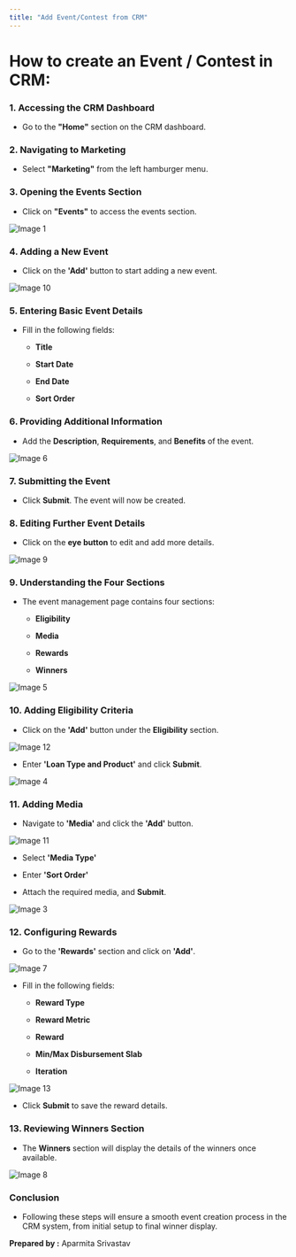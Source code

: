 ```yaml
---
title: "Add Event/Contest from CRM"
---
```


# **How to create an Event / Contest in CRM:**

### **1. Accessing the CRM Dashboard**

* Go to the **"Home"** section on the CRM dashboard.

### **2. Navigating to Marketing**

* Select **"Marketing"** from the left hamburger menu.

### **3. Opening the Events Section**

* Click on **"Events"** to access the events section.

![Image 1](https://ruloans-bucket.s3.ap-south-1.amazonaws.com/docs/crm/features/marketing/events/image1.png)

### **4. Adding a New Event**

* Click on the **'Add'** button to start adding a new event.

![Image 10](https://ruloans-bucket.s3.ap-south-1.amazonaws.com/docs/crm/features/marketing/events/image10.png)

### **5. Entering Basic Event Details**

* Fill in the following fields:

  * **Title**

  * **Start Date**

  * **End Date**

  * **Sort Order**

### **6. Providing Additional Information**

* Add the **Description**, **Requirements**, and **Benefits** of the event.

![Image 6](https://ruloans-bucket.s3.ap-south-1.amazonaws.com/docs/crm/features/marketing/events/image6.png)

### **7. Submitting the Event**

* Click **Submit**. The event will now be created.

### **8. Editing Further Event Details**

* Click on the **eye button** to edit and add more details.

![Image 9](https://ruloans-bucket.s3.ap-south-1.amazonaws.com/docs/crm/features/marketing/events/image9.png)

### **9. Understanding the Four Sections**

* The event management page contains four sections:

  * **Eligibility**

  * **Media**

  * **Rewards**

  * **Winners**

![Image 5](https://ruloans-bucket.s3.ap-south-1.amazonaws.com/docs/crm/features/marketing/events/image5.png)

### **10. Adding Eligibility Criteria**

* Click on the **'Add'** button under the **Eligibility** section.

![Image 12](https://ruloans-bucket.s3.ap-south-1.amazonaws.com/docs/crm/features/marketing/events/image12.png)

* Enter **'Loan Type and Product'** and click **Submit**.

![Image 4](https://ruloans-bucket.s3.ap-south-1.amazonaws.com/docs/crm/features/marketing/events/image4.png)

### **11. Adding Media**

* Navigate to **'Media'** and click the **'Add'** button.

![Image 11](https://ruloans-bucket.s3.ap-south-1.amazonaws.com/docs/crm/features/marketing/events/image11.png)

* Select **'Media Type'**

* Enter **'Sort Order'**

* Attach the required media, and **Submit**.

![Image 3](https://ruloans-bucket.s3.ap-south-1.amazonaws.com/docs/crm/features/marketing/events/image3.png)

### **12. Configuring Rewards**

* Go to the **'Rewards'** section and click on **'Add'**.

![Image 7](https://ruloans-bucket.s3.ap-south-1.amazonaws.com/docs/crm/features/marketing/events/image7.png)

* Fill in the following fields:

  * **Reward Type**

  * **Reward Metric**

  * **Reward**

  * **Min/Max Disbursement Slab**

  * **Iteration**

![Image 13](https://ruloans-bucket.s3.ap-south-1.amazonaws.com/docs/crm/features/marketing/events/image13.png)

* Click **Submit** to save the reward details.

### **13. Reviewing Winners Section**

* The **Winners** section will display the details of the winners once available.

![Image 8](https://ruloans-bucket.s3.ap-south-1.amazonaws.com/docs/crm/features/marketing/events/image8.png)

### **Conclusion**

* Following these steps will ensure a smooth event creation process in the CRM system, from initial setup to final winner display.

**Prepared by :** Aparmita Srivastav